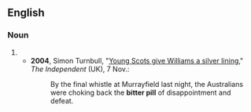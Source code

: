 ==English==

===Noun===
{{en-noun|head=[[bitter]] [[pill]]}}

# {{alternative form of|bitter pill to swallow}}
#* '''2004''', Simon Turnbull, "[http://www.independent.co.uk/sport/rugby/rugby-union/young-scots-give-williams-a-silver-lining-532366.html Young Scots give Williams a silver lining]," ''The Independent'' (UK), 7 Nov.:  
#*: By the final whistle at Murrayfield last night, the Australians were choking back the '''bitter pill''' of disappointment and defeat.